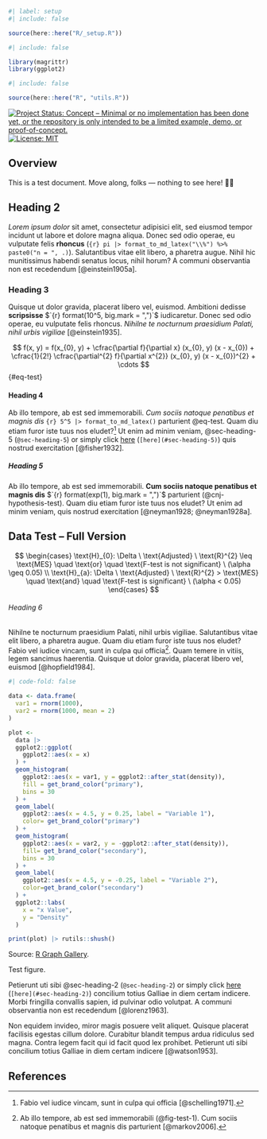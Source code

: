 ```r
#| label: setup
#| include: false

source(here::here("R/_setup.R"))
```

```r
#| include: false

library(magrittr)
library(ggplot2)
```

```r
#| include: false

source(here::here("R", "utils.R"))
```

<!-- badges: start -->
[![Project Status: Concept – Minimal or no implementation has been done yet, or the repository is only intended to be a limited example, demo, or proof-of-concept.](https://www.repostatus.org/badges/latest/concept.svg)](https://www.repostatus.org/#concept)
[![License:
MIT](https://img.shields.io/badge/license-MIT-green)](https://choosealicense.com/licenses/mit/)
<!-- badges: end -->

## Overview {#sec-overview}

This is a test document. Move along, folks — nothing to see here! 👀🙈

## Heading 2 {#sec-heading-2}

*Lorem ipsum dolor* sit amet, consectetur adipisici elit, sed eiusmod tempor incidunt ut labore et dolore magna aliqua. Donec sed odio operae, eu vulputate felis **rhoncus** (`{r} pi |> format_to_md_latex("\\%") %>% paste0("n = ", .)`). Salutantibus vitae elit libero, a pharetra augue. Nihil hic munitissimus habendi senatus locus, nihil horum? A communi observantia non est recedendum [@einstein1905a].

### Heading 3 {#sec-heading-3}

Quisque ut dolor gravida, placerat libero vel, euismod. Ambitioni dedisse **scripsisse** $`{r} format(10^5, big.mark = ",")`$ iudicaretur. Donec sed odio operae, eu vulputate felis rhoncus. *Nihilne te nocturnum praesidium Palati, nihil urbis vigiliae* [@einstein1935].

$$
f(x, y) = f(x_{0}, y) + \cfrac{\partial f}{\partial x} (x_{0}, y) (x - x_{0}) + \cfrac{1}{2!} \cfrac{\partial^{2} f}{\partial x^{2}} (x_{0}, y) (x - x_{0})^{2} + \cdots 
$$ {#eq-test}

#### Heading 4 {#sec-heading-4}

Ab illo tempore, ab est sed immemorabili. *Cum sociis natoque penatibus et magnis dis* `{r} 5^5 |> format_to_md_latex()` parturient @eq-test. Quam diu etiam furor iste tuus nos eludet?^[Fabio vel iudice vincam, sunt in culpa qui officia [@schelling1971].] Ut enim ad minim veniam, @sec-heading-5 (`@sec-heading-5`) or simply click [here](#sec-heading-5) (`[here](#sec-heading-5)`) quis nostrud exercitation [@fisher1932].

##### Heading 5 {#sec-heading-5}

Ab illo tempore, ab est sed immemorabili. **Cum sociis natoque penatibus et magnis dis** $`{r} format(exp(1), big.mark = ",")`$ parturient (@cnj-hypothesis-test). Quam diu etiam furor iste tuus nos eludet? Ut enim ad minim veniam, quis nostrud exercitation [@neyman1928; @neyman1928a].

::: {#cnj-hypothesis-test}
## Data Test – Full Version

$$
\begin{cases}
\text{H}_{0}: \Delta \ \text{Adjusted} \ \text{R}^{2} \leq \text{MES} \quad \text{or} \quad \text{F-test is not significant} \ (\alpha \geq 0.05) \\
\text{H}_{a}: \Delta \ \text{Adjusted} \ \text{R}^{2} > \text{MES} \quad \text{and} \quad \text{F-test is significant} \ (\alpha < 0.05)
\end{cases}
$$
:::

###### Heading 6 {#sec-heading-6}

Nihilne te nocturnum praesidium Palati, nihil urbis vigiliae. Salutantibus vitae elit libero, a pharetra augue. Quam diu etiam furor iste tuus nos eludet? Fabio vel iudice vincam, sunt in culpa qui officia^[Ab illo tempore, ab est sed immemorabili (@fig-test-1). Cum sociis natoque penatibus et magnis dis parturient [@markov2006].]. Quam temere in vitiis, legem sancimus haerentia. Quisque ut dolor gravida, placerat libero vel, euismod [@hopfield1984].

```r
#| code-fold: false

data <- data.frame(
  var1 = rnorm(1000),
  var2 = rnorm(1000, mean = 2)
)
```

::: {#fig-test-1}
```r
plot <- 
  data |>
  ggplot2::ggplot(
    ggplot2::aes(x = x)
  ) +
  geom_histogram(
    ggplot2::aes(x = var1, y = ggplot2::after_stat(density)),
    fill = get_brand_color("primary"),
    bins = 30
  ) +
  geom_label(
    ggplot2::aes(x = 4.5, y = 0.25, label = "Variable 1"),
    color= get_brand_color("primary")
  ) +
  geom_histogram(
    ggplot2::aes(x = var2, y = -ggplot2::after_stat(density)),
    fill= get_brand_color("secondary"),
    bins = 30
  ) +
  geom_label(
    ggplot2::aes(x = 4.5, y = -0.25, label = "Variable 2"),
    color=get_brand_color("secondary")
  ) +
  ggplot2::labs(
    x = "x Value",
    y = "Density"
  )

print(plot) |> rutils::shush()
```

[Source: [R Graph Gallery](https://r-graph-gallery.com/density_mirror_ggplot2.html)]{.legend}.

Test figure.
:::

Petierunt uti sibi @sec-heading-2 (`@sec-heading-2`) or simply click [here](#sec-heading-5) (`[here](#sec-heading-2)`) concilium totius Galliae in diem certam indicere. Morbi fringilla convallis sapien, id pulvinar odio volutpat. A communi observantia non est recedendum [@lorenz1963].

Non equidem invideo, miror magis posuere velit aliquet. Quisque placerat facilisis egestas cillum dolore. Curabitur blandit tempus ardua ridiculus sed magna. Contra legem facit qui id facit quod lex prohibet. Petierunt uti sibi concilium totius Galliae in diem certam indicere [@watson1953].

## References {.unnumbered}

::: {#refs}
:::
